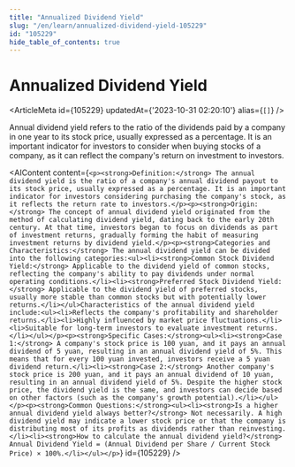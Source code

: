 ```yaml
---
title: "Annualized Dividend Yield"
slug: "/en/learn/annualized-dividend-yield-105229"
id: "105229"
hide_table_of_contents: true
---
```



# Annualized Dividend Yield

<ArticleMeta id={105229} updatedAt={'2023-10-31 02:20:10'} alias={`[]`} />
<div className='border-solid border-b border-t-0 my-4 border-[var(--ifm-color-gray-300)]' />

Annual dividend yield refers to the ratio of the dividends paid by a company in one year to its stock price, usually expressed as a percentage. It is an important indicator for investors to consider when buying stocks of a company, as it can reflect the company's return on investment to investors.

<AIContent content={`<p><strong>Definition:</strong> The annual dividend yield is the ratio of a company's annual dividend payout to its stock price, usually expressed as a percentage. It is an important indicator for investors considering purchasing the company's stock, as it reflects the return rate to investors.</p><p><strong>Origin:</strong> The concept of annual dividend yield originated from the method of calculating dividend yield, dating back to the early 20th century. At that time, investors began to focus on dividends as part of investment returns, gradually forming the habit of measuring investment returns by dividend yield.</p><p><strong>Categories and Characteristics:</strong> The annual dividend yield can be divided into the following categories:<ul><li><strong>Common Stock Dividend Yield:</strong> Applicable to the dividend yield of common stocks, reflecting the company's ability to pay dividends under normal operating conditions.</li><li><strong>Preferred Stock Dividend Yield:</strong> Applicable to the dividend yield of preferred stocks, usually more stable than common stocks but with potentially lower returns.</li></ul>Characteristics of the annual dividend yield include:<ul><li>Reflects the company's profitability and shareholder returns.</li><li>Highly influenced by market price fluctuations.</li><li>Suitable for long-term investors to evaluate investment returns.</li></ul></p><p><strong>Specific Cases:</strong><ul><li><strong>Case 1:</strong> A company's stock price is 100 yuan, and it pays an annual dividend of 5 yuan, resulting in an annual dividend yield of 5%. This means that for every 100 yuan invested, investors receive a 5 yuan dividend return.</li><li><strong>Case 2:</strong> Another company's stock price is 200 yuan, and it pays an annual dividend of 10 yuan, resulting in an annual dividend yield of 5%. Despite the higher stock price, the dividend yield is the same, and investors can decide based on other factors (such as the company's growth potential).</li></ul></p><p><strong>Common Questions:</strong><ul><li><strong>Is a higher annual dividend yield always better?</strong> Not necessarily. A high dividend yield may indicate a lower stock price or that the company is distributing most of its profits as dividends rather than reinvesting.</li><li><strong>How to calculate the annual dividend yield?</strong> Annual Dividend Yield = (Annual Dividend per Share / Current Stock Price) × 100%.</li></ul></p>`} id={105229} />
